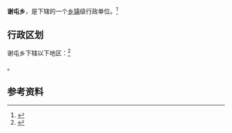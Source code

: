 {{中国乡级行政区|21/07/81/217/000}}

'''谢屯乡'''，是{{PRC admin/fullname|21/07/81/217/000|3}}下辖的一个[[乡镇|乡镇]]级行政单位。<ref>{{PRC admin/ref sgc|{{PRC admin/parent|21/07/81/217/000}}}}</ref>

== 行政区划 ==

谢屯乡下辖以下地区：<ref>{{PRC admin/ref sgc|21/07/81/217/000}}</ref>

{{PRC admin/children|21/07/81/217/000}}。

== 参考资料 ==

{{reflist}}

{{行政区划小作品}}
{{PRC admin/navcat|21/07/81/217/000}}